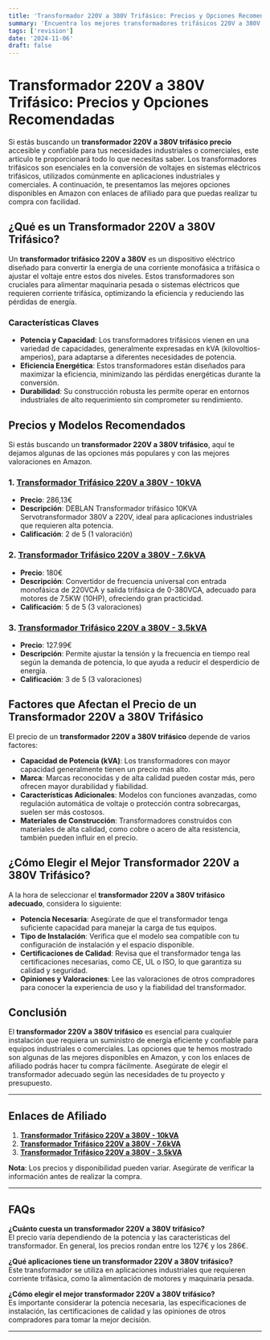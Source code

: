 ```yaml
---
title: 'Transformador 220V a 380V Trifásico: Precios y Opciones Recomendadas'
summary: 'Encuentra los mejores transformadores trifásicos 220V a 380V con precios, características y enlaces de afiliado para realizar la compra de manera fácil y confiable.'
tags: ['revision']
date: '2024-11-06'
draft: false
---
```


# Transformador 220V a 380V Trifásico: Precios y Opciones Recomendadas

Si estás buscando un **transformador 220V a 380V trifásico precio** accesible y confiable para tus necesidades industriales o comerciales, este artículo te proporcionará todo lo que necesitas saber. Los transformadores trifásicos son esenciales en la conversión de voltajes en sistemas eléctricos trifásicos, utilizados comúnmente en aplicaciones industriales y comerciales. A continuación, te presentamos las mejores opciones disponibles en Amazon con enlaces de afiliado para que puedas realizar tu compra con facilidad.

## ¿Qué es un Transformador 220V a 380V Trifásico?

Un **transformador trifásico 220V a 380V** es un dispositivo eléctrico diseñado para convertir la energía de una corriente monofásica a trifásica o ajustar el voltaje entre estos dos niveles. Estos transformadores son cruciales para alimentar maquinaria pesada o sistemas eléctricos que requieren corriente trifásica, optimizando la eficiencia y reduciendo las pérdidas de energía.

### Características Claves

- **Potencia y Capacidad**: Los transformadores trifásicos vienen en una variedad de capacidades, generalmente expresadas en kVA (kilovoltios-amperios), para adaptarse a diferentes necesidades de potencia.
- **Eficiencia Energética**: Estos transformadores están diseñados para maximizar la eficiencia, minimizando las pérdidas energéticas durante la conversión.
- **Durabilidad**: Su construcción robusta les permite operar en entornos industriales de alto requerimiento sin comprometer su rendimiento.

## Precios y Modelos Recomendados

Si estás buscando un **transformador 220V a 380V trifásico**, aquí te dejamos algunas de las opciones más populares y con las mejores valoraciones en Amazon.

### 1. **[Transformador Trifásico 220V a 380V - 10kVA](https://amzn.to/3YSQCmq)**

- **Precio**: 286,13€
- **Descripción**: DEBLAN Transformador trifásico 10KVA Servotransformador 380V a 220V, ideal para aplicaciones industriales que requieren alta potencia.
- **Calificación**: 2 de 5 (1 valoración)

### 2. **[Transformador Trifásico 220V a 380V - 7.6kVA](https://amzn.to/48HVEWs)**

- **Precio**: 180€
- **Descripción**: Convertidor de frecuencia universal con entrada monofásica de 220VCA y salida trifásica de 0-380VCA, adecuado para motores de 7.5KW (10HP), ofreciendo gran practicidad.
- **Calificación**: 5 de 5 (3 valoraciones)

### 3. **[Transformador Trifásico 220V a 380V - 3.5kVA](https://www.amazon.com/dp/B0896G7SD5)**

- **Precio**: 127.99€
- **Descripción**: Permite ajustar la tensión y la frecuencia en tiempo real según la demanda de potencia, lo que ayuda a reducir el desperdicio de energía.
- **Calificación**: 3 de 5 (3 valoraciones)

## Factores que Afectan el Precio de un Transformador 220V a 380V Trifásico

El precio de un **transformador 220V a 380V trifásico** depende de varios factores:

- **Capacidad de Potencia (kVA)**: Los transformadores con mayor capacidad generalmente tienen un precio más alto.
- **Marca**: Marcas reconocidas y de alta calidad pueden costar más, pero ofrecen mayor durabilidad y fiabilidad.
- **Características Adicionales**: Modelos con funciones avanzadas, como regulación automática de voltaje o protección contra sobrecargas, suelen ser más costosos.
- **Materiales de Construcción**: Transformadores construidos con materiales de alta calidad, como cobre o acero de alta resistencia, también pueden influir en el precio.

## ¿Cómo Elegir el Mejor Transformador 220V a 380V Trifásico?

A la hora de seleccionar el **transformador 220V a 380V trifásico adecuado**, considera lo siguiente:

- **Potencia Necesaria**: Asegúrate de que el transformador tenga suficiente capacidad para manejar la carga de tus equipos.
- **Tipo de Instalación**: Verifica que el modelo sea compatible con tu configuración de instalación y el espacio disponible.
- **Certificaciones de Calidad**: Revisa que el transformador tenga las certificaciones necesarias, como CE, UL o ISO, lo que garantiza su calidad y seguridad.
- **Opiniones y Valoraciones**: Lee las valoraciones de otros compradores para conocer la experiencia de uso y la fiabilidad del transformador.

## Conclusión

El **transformador 220V a 380V trifásico** es esencial para cualquier instalación que requiera un suministro de energía eficiente y confiable para equipos industriales o comerciales. Las opciones que te hemos mostrado son algunas de las mejores disponibles en Amazon, y con los enlaces de afiliado podrás hacer tu compra fácilmente. Asegúrate de elegir el transformador adecuado según las necesidades de tu proyecto y presupuesto.

---

## Enlaces de Afiliado

1. **[Transformador Trifásico 220V a 380V - 10kVA](https://amzn.to/3YSQCmq)**
2. **[Transformador Trifásico 220V a 380V - 7.6kVA](https://amzn.to/48HVEWs)**
3. **[Transformador Trifásico 220V a 380V - 3.5kVA](https://www.amazon.com/dp/B0896G7SD5)**

**Nota**: Los precios y disponibilidad pueden variar. Asegúrate de verificar la información antes de realizar la compra.

---

## FAQs

**¿Cuánto cuesta un transformador 220V a 380V trifásico?**  
El precio varía dependiendo de la potencia y las características del transformador. En general, los precios rondan entre los 127€ y los 286€.

**¿Qué aplicaciones tiene un transformador 220V a 380V trifásico?**  
Este transformador se utiliza en aplicaciones industriales que requieren corriente trifásica, como la alimentación de motores y maquinaria pesada.

**¿Cómo elegir el mejor transformador 220V a 380V trifásico?**  
Es importante considerar la potencia necesaria, las especificaciones de instalación, las certificaciones de calidad y las opiniones de otros compradores para tomar la mejor decisión.

---
